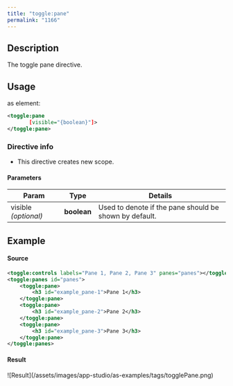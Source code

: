 ```yaml
---
title: "toggle:pane"
permalink: "1166"
---
```


## Description

The toggle pane directive.

## Usage

as element:

```xml
<toggle:pane
       [visible="{boolean}"]>
</toggle:pane>
```

### Directive info

* This directive creates new scope.

#### Parameters

| Param | Type | Details |
| --- | --- | --- |
| visible  *(optional)* | **boolean** | Used to denote if the pane should be shown by default. |

## Example

#### Source

```xml
<toggle:controls labels="Pane 1, Pane 2, Pane 3" panes="panes"></toggle:controls>
<toggle:panes id="panes">
    <toggle:pane>
        <h3 id="example_pane-1">Pane 1</h3>
    </toggle:pane>
    <toggle:pane>
        <h3 id="example_pane-2">Pane 2</h3>
    </toggle:pane>
    <toggle:pane>
        <h3 id="example_pane-3">Pane 3</h3>
    </toggle:pane>
</toggle:panes>
```

#### Result

<Frame>![Result](/assets/images/app-studio/as-examples/tags/togglePane.png)</Frame>